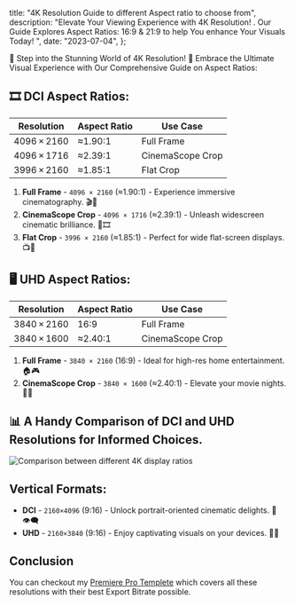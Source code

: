   title: "4K Resolution Guide to different Aspect ratio to choose from",
  description:
    "Elevate Your Viewing Experience with 4K Resolution! . Our Guide Explores Aspect Ratios: 16:9 & 21:9 to help You enhance Your Visuals Today! ",
  date: "2023-07-04",
};

🎥 Step into the Stunning World of 4K Resolution! 🌟 Embrace the Ultimate Visual Experience with Our Comprehensive Guide on Aspect Ratios:

## 🎞️ DCI Aspect Ratios:

<table>
  <thead>
    <tr>
      <th>Resolution</th>
      <th>Aspect Ratio</th>
      <th>Use Case</th>
    </tr>
  </thead>
  <tbody>
    <tr>
      <td>4096 × 2160</td>
      <td>≈1.90∶1</td>
      <td>Full Frame</td>
    </tr>
    <tr>
      <td>4096 × 1716</td>
      <td>≈2.39∶1</td>
      <td>CinemaScope Crop</td>
    </tr>
    <tr>
      <td>3996 × 2160</td>
      <td>≈1.85∶1</td>
      <td>Flat Crop</td>
    </tr>
  </tbody>
</table>

1. **Full Frame** - `4096 × 2160` (≈1.90∶1) - Experience immersive cinematography. 🎬🎥
2. **CinemaScope Crop** - `4096 × 1716` (≈2.39∶1) - Unleash widescreen cinematic brilliance. 🌆🎞️
3. **Flat Crop** - `3996 × 2160` (≈1.85∶1) - Perfect for wide flat-screen displays. 📺🎦

## 🖥️ UHD Aspect Ratios:

<table>
  <thead>
    <tr>
      <th>Resolution</th>
      <th>Aspect Ratio</th>
      <th>Use Case</th>
    </tr>
  </thead>
  <tbody>
    <tr>
      <td>3840 × 2160</td>
      <td>16∶9</td>
      <td>Full Frame</td>
    </tr>
    <tr>
      <td>3840 × 1600</td>
      <td>≈2.40∶1</td>
      <td>CinemaScope Crop</td>
    </tr>
  </tbody>
</table>

1. **Full Frame** - `3840 × 2160` (16∶9) - Ideal for high-res home entertainment. 🏠🎮
2. **CinemaScope Crop** - `3840 × 1600` (≈2.40∶1) - Elevate your movie nights. 🌌🍿

## 📊 A Handy Comparison of DCI and UHD Resolutions for Informed Choices.

![Comparison between different 4K display ratios](/resolution-comparison.webp)

## Vertical Formats:

- **DCI** - `2160×4096` (9:16) - Unlock portrait-oriented cinematic delights. 📱👁️‍🗨️
- **UHD** - `2160×3840` (9:16) - Enjoy captivating visuals on your devices. 📲👀

## Conclusion

You can checkout my [Premiere Pro Templete](/best-premiere-pro-export-settings-for-your-potato-computer) which covers all these resolutions with their best Export Bitrate possible.
